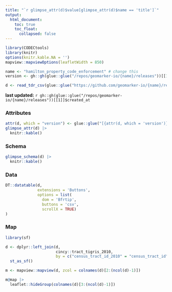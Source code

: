 ```yaml
---
title: "`r glimpse_attr(d)$value[glimpse_attr(d)$name == 'title']`"
output: 
  html_document:
    toc: true
    toc_float: 
      collapsed: false
---
```


```r
library(CODECtools)
library(knitr)
options(knitr.kable.NA = '')
mapview::mapviewOptions(leafletWidth = 850)

name <- "hamilton_property_code_enforcement" # change this
version <- gh::gh(glue::glue("/repos/geomarker-io/{name}/releases"))[[1]]$tag

d <- read_tdr_csv(glue::glue("https://github.com/geomarker-io/{name}/releases/download/{version}/"))
```

**last updated:** `r gh::gh(glue::glue("/repos/geomarker-io/{name}/releases"))[[1]]$created_at`

### Attributes

```r
attr(d, which = "version") <- glue::glue("[{attr(d, which = 'version')}](https://github.com/geomarker-io/{name}/releases)")
glimpse_attr(d) |>
  knitr::kable()
```

### Schema

```r
glimpse_schema(d) |>
  knitr::kable()
```

### Data

```r
DT::datatable(d, 
              extensions = 'Buttons', 
              options = list(
                dom = 'Bfrtip',
                buttons = 'csv', 
                scrollX = TRUE)
)
```

### Map

```r
library(sf)

d <- dplyr::left_join(d, 
                      cincy::tract_tigris_2010, 
                      by = c("census_tract_id_2010" = "census_tract_id")) |>
  st_as_sf()

m <- mapview::mapview(d, zcol = colnames(d)[2:(ncol(d)-1)]) 

m@map |>
  leaflet::hideGroup(colnames(d)[3:(ncol(d)-1)])
```

